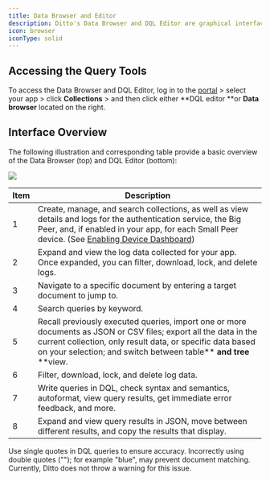 ```yaml
---
title: Data Browser and Editor
description: Ditto's Data Browser and DQL Editor are graphical interfaces you can use to monitor, write, validate, and interact with your queries in a streamlined way.
icon: browser
iconType: solid
---
```


## Accessing the Query Tools

To access the Data Browser and DQL Editor, log in to the <a href="https://portal.ditto.live" target="_blank">portal</a> > select your app > click **Collections** > and then click either **DQL editor **or **Data browser** located on the right.

## Interface Overview

The following illustration and corresponding table provide a basic overview of the Data Browser (top) and DQL Editor (bottom):

<Frame>
  <img src="/images/interface-overview.png"/>
</Frame>


| **Item** | **Description**                                                                                                                                                                                                                                      |
| -------- | ---------------------------------------------------------------------------------------------------------------------------------------------------------------------------------------------------------------------------------------------------- |
| 1        | Create, manage, and search collections, as well as view details and logs for the authentication service, the Big Peer, and, if enabled in your app, for each Small Peer device. (See [Enabling Device Dashboard](/cloud/portal/capturing-small-peer-info)) |
| 2        | Expand and view the log data collected for your app. Once expanded, you can filter, download, lock, and delete logs.                                                                                                                                 |
| 3        | Navigate to a specific document by entering a target document to jump to.                                                                                                                                                                            |
| 4        | Search queries by keyword.                                                                                                                                                                                                                           |
| 5        | Recall previously executed queries, import one or more documents as JSON or CSV files; export all the data in the current collection, only result data, or specific data based on your selection; and switch between table** **and tree** **view.    |
| 6        | Filter, download, lock, and delete log data.                                                                                                                                                                                                         |
| 7        | Write queries in DQL, check syntax and semantics, autoformat, view query results, get immediate error feedback, and more.                                                                                                                            |
| 8        | Expand and view query results in JSON, move between different results, and copy the results that display.                                                                                                                                            |



<Warning>
  Use single quotes in DQL queries to ensure accuracy. Incorrectly using double quotes (""); for example "blue", may prevent document matching. Currently, Ditto does not throw a warning for this issue.
</Warning>
